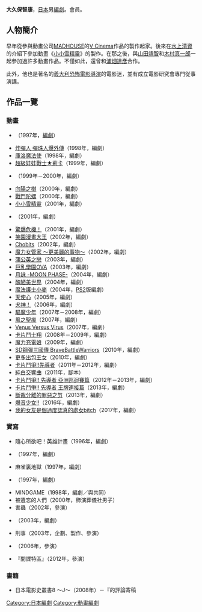 {{multiple issues|
{{Notability Unreferenced|time=2016-07-26T09:42:42+00:00}}
{{Primarysources|time=2016-07-26T09:42:42+00:00}}
}}
{{noteTA|G1=Anime}}
{{japanese|japanese=大久保 智康|kana=おおくぼ ともやす|romaji=Ōkubo Tomoyasu}}
'''大久保智康'''{{bd|||}}，[[日本|日本]]男[[編劇|編劇]]。{{link-ja|日本編劇聯盟|日本脚本家連盟}}會員。

== 人物簡介 ==
早年從參與動畫公司[[MADHOUSE|MADHOUSE]]的[[錄影帶首映|V Cinema]]作品的製作起家。後來在[[水上清資|水上清資]]的介紹下參加動畫《[[小小雪精靈|小小雪精靈]]》的製作。在那之後，與[[山田靖智|山田靖智]]和[[木村真一郎|木村真一郎]]一起參加過許多動畫作品。不僅如此，還曾和[[浦畑達彥|浦畑達彥]]合作。

此外，他也是著名的[[義大利|義大利]][[恐怖電影|恐怖電影]][[導演|導演]]{{link-en|Dario Argento|Dario Argento}}的電影迷，並有成立電影研究會專門從事演講。

== 作品一覽 ==
=== 動畫 ===
* {{link-ja|VIRUS|VIRUS|VIRUS -VIRUS BUSTER SERGE-}}（1997年，[[編劇|編劇]]）
* [[炸彈人_彈珠人爆外傳|炸彈人 彈珠人爆外傳]]（1998年，編劇）
* [[百變小櫻|庫洛魔法使]]（1998年，編劇）
* [[麗佳公主|超級娃娃戰士★莉卡]]（1999年，編劇）
* {{link-ja|炸彈人 彈珠人爆外傳V|Bビーダマン爆外伝V}}（1999年－2000年，編劇）
* [[向陽之樹|向陽之樹]]（2000年，編劇）
* [[戰鬥陀螺|戰鬥陀螺]]（2000年，編劇）
* [[小小雪精靈|小小雪精靈]]（2001年，編劇）
* {{link-ja|華麗的機會|チャンス〜トライアングルセッション〜}}（2001年，編劇）
* [[驚爆危機#驚爆危機！|驚爆危機！]]（2001年，編劇）
* [[笑園漫畫大王|笑園漫畫大王]]（2002年，編劇）
* [[Chobits|Chobits]]（2002年，編劇）
* [[魔力女管家|魔力女管家 ～更美麗的事物～]]（2002年，編劇）
* [[蒲公英之戀|蒲公英之戀]]（2003年，編劇）
* [[巨乳學園#OVA|巨乳學園OVA]]（2003年，編劇）
* [[月詠|月詠 -MOON PHASE-]]（2004年，編劇）
* [[醜陋美世界|醜陋美世界]]（2004年，編劇）
* [[魔法護士小麥|魔法護士小麥]]（2004年，[[PlayStation_2|PS2]]版編劇）
* [[天使心_(北條司)|天使心]]（2005年，編劇）
* [[犬神！|犬神！]]（2006年，編劇）
* [[驅魔少年|驅魔少年]]（2007年－2008年，編劇）
* [[風之聖痕|風之聖痕]]（2007年，編劇）
* [[Venus_Versus_Virus|Venus Versus Virus]]（2007年，編劇）
* [[卡片鬥士翔|卡片鬥士翔]]（2008年－2009年，編劇）
* [[魔力充電娘|魔力充電娘]]（2009年，編劇）
* [[BB戰士三國傳|SD鋼彈三國傳 BraveBattleWarriors]]（2010年，編劇）
* [[出包王女|更多出包王女]]（2010年，編劇）
* [[卡片戰鬥先導者|卡片鬥爭!!先導者]]（2011年－2012年，編劇）
* [[純白交響曲|純白交響曲]]（2011年，腳本）
* [[卡片戰鬥先導者|卡片鬥爭!! 先導者 亞洲巡迴賽篇]]（2012年－2013年，編劇）
* [[卡片戰鬥先導者|卡片鬥爭!! 先導者 王牌連接篇]]（2013年，編劇）
* [[斷裁分離的罪惡之剪|斷裁分離的罪惡之剪]]（2013年，編劇）
* [[爆音少女！！|爆音少女!!]]（2016年，編劇）
* [[我的女友是個過度認真的處女bitch|我的女友是個過度認真的處女bitch]]（2017年，編劇）

=== 實寫 ===
<!--部分作品日文直譯。-->
* 隨心所欲吧！英雄計畫（1996年，編劇）
* {{link-ja|世紀末博狼傳|世紀末博狼伝サガ}}（1997年，編劇）
* {{link-ja|世紀末博狼傳|世紀末博狼伝サガ}} 麻雀裏地獄（1997年，編劇）
* {{link-ja|學笑怪談f|学校の怪談 (テレビドラマ)}}（1997年，編劇）
* MINDGAME（1998年，編劇／與{{link-ja|田口浩正|田口浩正}}共同）
* 被遺忘的人們（2000年，飾演葬儀社男子）
* 害蟲（2002年，參演）
* {{link-ja|Damned File|ダムド・ファイル}}（2003年，編劇）
* {{lang|ja|モーヲタ}}刑事（2003年，企劃、製作、參演）
* {{link-ja|0093 女王陛下之草刈正雄|0093 女王陛下の草刈正雄}}（2006年，參演）
* {{link-ja|D×TOWN|D×TOWN}} 『間諜特區』（2012年，參演）

=== 書籍 ===
* 日本電影史叢書8 {{lang|ja|怪奇と幻想への回路}} ～{{lang|ja|怪談から}}J{{lang|ja|ホラーへ}}～（2008年）－『{{lang|ja|変身人間の特異性――東宝〝変身人間シリーズ〟をめぐって}}的評論寄稿

{{Normdaten}}
{{DEFAULTSORT:Ohkubo Tomoyasu}}
[[Category:日本編劇|Category:日本編劇]]
[[Category:動畫編劇|Category:動畫編劇]]